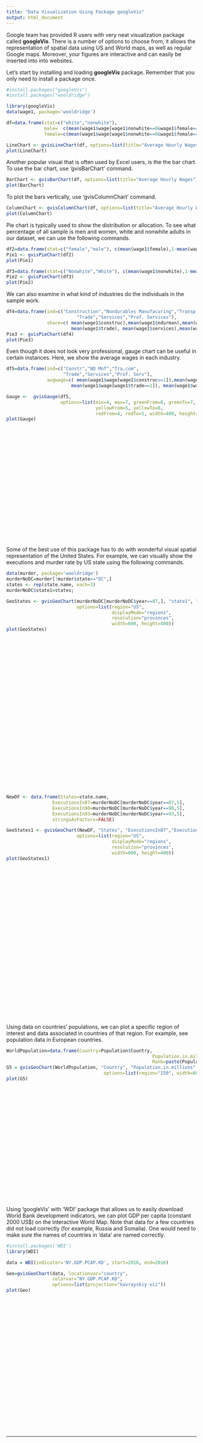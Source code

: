 ```yaml
---
title: "Data Visualization Using Package googleVis"
output: html_document
---
```



Google team has provided R users with very neat visualization package called **googleVis**. There is a number of options to choose from, it allows the representation of spatial data using US and World maps, as well as regular Google maps. Moreover, your figures are interactive and can easily be inserted into into websites.


Let's start by installing and loading **googleVis** package. Remember that you only need to install a package once.

```r
#install.packages("googleVis")
#install.packages("wooldridge")

library(googleVis)
data(wage1, package='wooldridge')

df=data.frame(stat=c("white","nonwhite"),
              male=  c(mean(wage1$wage[wage1$nonwhite==0&wage1$female==0]), mean(wage1$wage[wage1$nonwhite==1&wage1$female==0])),
              female=c(mean(wage1$wage[wage1$nonwhite==0&wage1$female==1]), mean(wage1$wage[wage1$nonwhite==1&wage1$female==1])))

LineChart <- gvisLineChart(df, options=list(title="Average Hourly Wages"))
plot(LineChart)
```


<!-- LineChart generated in R 3.5.3 by googleVis 0.6.4 package -->
<!-- Sun Jan 12 15:07:11 2020 -->


<!-- jsHeader -->
<script type="text/javascript">


// jsData 
function gvisDataLineChartID57a474b2145d () {
var data = new google.visualization.DataTable();
var datajson =
[
 [
"white",
7.165306137,
4.626211464
],
[
"nonwhite",
6.543448308,
4.237600012
] 
];
data.addColumn('string','stat');
data.addColumn('number','male');
data.addColumn('number','female');
data.addRows(datajson);
return(data);
}


// jsDrawChart
function drawChartLineChartID57a474b2145d() {
var data = gvisDataLineChartID57a474b2145d();
var options = {};
options["allowHtml"] = true;
options["title"] = "Average Hourly Wages";


    var chart = new google.visualization.LineChart(
    document.getElementById('LineChartID57a474b2145d')
    );
    chart.draw(data,options);
    

}
  


// jsDisplayChart
(function() {
var pkgs = window.__gvisPackages = window.__gvisPackages || [];
var callbacks = window.__gvisCallbacks = window.__gvisCallbacks || [];
var chartid = "corechart";
  
// Manually see if chartid is in pkgs (not all browsers support Array.indexOf)
var i, newPackage = true;
for (i = 0; newPackage && i < pkgs.length; i++) {
if (pkgs[i] === chartid)
newPackage = false;
}
if (newPackage)
  pkgs.push(chartid);
  
// Add the drawChart function to the global list of callbacks
callbacks.push(drawChartLineChartID57a474b2145d);
})();
function displayChartLineChartID57a474b2145d() {
  var pkgs = window.__gvisPackages = window.__gvisPackages || [];
  var callbacks = window.__gvisCallbacks = window.__gvisCallbacks || [];
  window.clearTimeout(window.__gvisLoad);
  // The timeout is set to 100 because otherwise the container div we are
  // targeting might not be part of the document yet
  window.__gvisLoad = setTimeout(function() {
  var pkgCount = pkgs.length;
  google.load("visualization", "1", { packages:pkgs, callback: function() {
  if (pkgCount != pkgs.length) {
  // Race condition where another setTimeout call snuck in after us; if
  // that call added a package, we must not shift its callback
  return;
}
while (callbacks.length > 0)
callbacks.shift()();
} });
}, 100);
}


// jsFooter
</script>


<!-- jsChart -->  
<script type="text/javascript" src="https://www.google.com/jsapi?callback=displayChartLineChartID57a474b2145d"></script>


<!-- divChart -->
  
<div id="LineChartID57a474b2145d" 
  style="width: 650; height: automatic;">
</div>


Another popular visual that is often used by Excel users, is the the bar chart. To use the bar chart, use 'gvisBarChart' command. 


```r
BarChart <- gvisBarChart(df, options=list(title="Average Hourly Wages"))
plot(BarChart)
```


<script type="text/javascript">


// jsData 
function gvisDataBarChartID57a45fc848ae () {
var data = new google.visualization.DataTable();
var datajson =
[
 [
"white",
7.165306137,
4.626211464
],
[
"nonwhite",
6.543448308,
4.237600012
] 
];
data.addColumn('string','stat');
data.addColumn('number','male');
data.addColumn('number','female');
data.addRows(datajson);
return(data);
}


// jsDrawChart
function drawChartBarChartID57a45fc848ae() {
var data = gvisDataBarChartID57a45fc848ae();
var options = {};
options["allowHtml"] = true;
options["title"] = "Average Hourly Wages";


    var chart = new google.visualization.BarChart(
    document.getElementById('BarChartID57a45fc848ae')
    );
    chart.draw(data,options);
    

}
  


// jsDisplayChart
(function() {
var pkgs = window.__gvisPackages = window.__gvisPackages || [];
var callbacks = window.__gvisCallbacks = window.__gvisCallbacks || [];
var chartid = "corechart";
  
// Manually see if chartid is in pkgs (not all browsers support Array.indexOf)
var i, newPackage = true;
for (i = 0; newPackage && i < pkgs.length; i++) {
if (pkgs[i] === chartid)
newPackage = false;
}
if (newPackage)
  pkgs.push(chartid);
  
// Add the drawChart function to the global list of callbacks
callbacks.push(drawChartBarChartID57a45fc848ae);
})();
function displayChartBarChartID57a45fc848ae() {
  var pkgs = window.__gvisPackages = window.__gvisPackages || [];
  var callbacks = window.__gvisCallbacks = window.__gvisCallbacks || [];
  window.clearTimeout(window.__gvisLoad);
  // The timeout is set to 100 because otherwise the container div we are
  // targeting might not be part of the document yet
  window.__gvisLoad = setTimeout(function() {
  var pkgCount = pkgs.length;
  google.load("visualization", "1", { packages:pkgs, callback: function() {
  if (pkgCount != pkgs.length) {
  // Race condition where another setTimeout call snuck in after us; if
  // that call added a package, we must not shift its callback
  return;
}
while (callbacks.length > 0)
callbacks.shift()();
} });
}, 100);
}


// jsFooter
</script>


<!-- jsChart -->  
<script type="text/javascript" src="https://www.google.com/jsapi?callback=displayChartBarChartID57a45fc848ae"></script>


<!-- divChart -->
  
<div id="BarChartID57a45fc848ae" 
  style="width: 650; height: automatic;">
</div>


To plot the bars vertically, use 'gvisColumnChart' command.


```r
ColumnChart <- gvisColumnChart(df, options=list(title="Average Hourly Wages"))
plot(ColumnChart)
```


<script type="text/javascript">


// jsData 
function gvisDataColumnChartID57a46b2c77dc () {
var data = new google.visualization.DataTable();
var datajson =
[
 [
"white",
7.165306137,
4.626211464
],
[
"nonwhite",
6.543448308,
4.237600012
] 
];
data.addColumn('string','stat');
data.addColumn('number','male');
data.addColumn('number','female');
data.addRows(datajson);
return(data);
}


// jsDrawChart
function drawChartColumnChartID57a46b2c77dc() {
var data = gvisDataColumnChartID57a46b2c77dc();
var options = {};
options["allowHtml"] = true;
options["title"] = "Average Hourly Wages";


    var chart = new google.visualization.ColumnChart(
    document.getElementById('ColumnChartID57a46b2c77dc')
    );
    chart.draw(data,options);
    

}
  


// jsDisplayChart
(function() {
var pkgs = window.__gvisPackages = window.__gvisPackages || [];
var callbacks = window.__gvisCallbacks = window.__gvisCallbacks || [];
var chartid = "corechart";
  
// Manually see if chartid is in pkgs (not all browsers support Array.indexOf)
var i, newPackage = true;
for (i = 0; newPackage && i < pkgs.length; i++) {
if (pkgs[i] === chartid)
newPackage = false;
}
if (newPackage)
  pkgs.push(chartid);
  
// Add the drawChart function to the global list of callbacks
callbacks.push(drawChartColumnChartID57a46b2c77dc);
})();
function displayChartColumnChartID57a46b2c77dc() {
  var pkgs = window.__gvisPackages = window.__gvisPackages || [];
  var callbacks = window.__gvisCallbacks = window.__gvisCallbacks || [];
  window.clearTimeout(window.__gvisLoad);
  // The timeout is set to 100 because otherwise the container div we are
  // targeting might not be part of the document yet
  window.__gvisLoad = setTimeout(function() {
  var pkgCount = pkgs.length;
  google.load("visualization", "1", { packages:pkgs, callback: function() {
  if (pkgCount != pkgs.length) {
  // Race condition where another setTimeout call snuck in after us; if
  // that call added a package, we must not shift its callback
  return;
}
while (callbacks.length > 0)
callbacks.shift()();
} });
}, 100);
}


// jsFooter
</script>


<!-- jsChart -->  
<script type="text/javascript" src="https://www.google.com/jsapi?callback=displayChartColumnChartID57a46b2c77dc"></script>


<!-- divChart -->
  
<div id="ColumnChartID57a46b2c77dc" 
  style="width: 650; height: automatic;">
</div>


Pie chart is typically used to show the distribution or allocation. To see what percentage of all sample is men and women, white and nonwhite adults in our dataset, we can use the following commands.


```r
df2=data.frame(stat=c("female","male"), c(mean(wage1$female),1-mean(wage1$female)))
Pie1 <- gvisPieChart(df2)
plot(Pie1)
```


<script type="text/javascript">


// jsData 
function gvisDataPieChartID57a434c82386 () {
var data = new google.visualization.DataTable();
var datajson =
[
 [
"female",
0.4790874525
],
[
"male",
0.5209125475
] 
];
data.addColumn('string','stat');
data.addColumn('number','c.mean.wage1.female...1...mean.wage1.female..');
data.addRows(datajson);
return(data);
}


// jsDrawChart
function drawChartPieChartID57a434c82386() {
var data = gvisDataPieChartID57a434c82386();
var options = {};
options["allowHtml"] = true;


    var chart = new google.visualization.PieChart(
    document.getElementById('PieChartID57a434c82386')
    );
    chart.draw(data,options);
    

}
  


// jsDisplayChart
(function() {
var pkgs = window.__gvisPackages = window.__gvisPackages || [];
var callbacks = window.__gvisCallbacks = window.__gvisCallbacks || [];
var chartid = "corechart";
  
// Manually see if chartid is in pkgs (not all browsers support Array.indexOf)
var i, newPackage = true;
for (i = 0; newPackage && i < pkgs.length; i++) {
if (pkgs[i] === chartid)
newPackage = false;
}
if (newPackage)
  pkgs.push(chartid);
  
// Add the drawChart function to the global list of callbacks
callbacks.push(drawChartPieChartID57a434c82386);
})();
function displayChartPieChartID57a434c82386() {
  var pkgs = window.__gvisPackages = window.__gvisPackages || [];
  var callbacks = window.__gvisCallbacks = window.__gvisCallbacks || [];
  window.clearTimeout(window.__gvisLoad);
  // The timeout is set to 100 because otherwise the container div we are
  // targeting might not be part of the document yet
  window.__gvisLoad = setTimeout(function() {
  var pkgCount = pkgs.length;
  google.load("visualization", "1", { packages:pkgs, callback: function() {
  if (pkgCount != pkgs.length) {
  // Race condition where another setTimeout call snuck in after us; if
  // that call added a package, we must not shift its callback
  return;
}
while (callbacks.length > 0)
callbacks.shift()();
} });
}, 100);
}


// jsFooter
</script>


<!-- jsChart -->  
<script type="text/javascript" src="https://www.google.com/jsapi?callback=displayChartPieChartID57a434c82386"></script>


<!-- divChart -->
  
<div id="PieChartID57a434c82386" 
  style="width: 650; height: automatic;">
</div>


```r
df3=data.frame(stat=c("Nonwhite","White"), c(mean(wage1$nonwhite),1-mean(wage1$nonwhite)))
Pie2 <- gvisPieChart(df3)
plot(Pie2)
```


<script type="text/javascript">


// jsData 
function gvisDataPieChartID57a463873e82 () {
var data = new google.visualization.DataTable();
var datajson =
[
 [
"Nonwhite",
0.102661597
],
[
"White",
0.897338403
] 
];
data.addColumn('string','stat');
data.addColumn('number','c.mean.wage1.nonwhite...1...mean.wage1.nonwhite..');
data.addRows(datajson);
return(data);
}


// jsDrawChart
function drawChartPieChartID57a463873e82() {
var data = gvisDataPieChartID57a463873e82();
var options = {};
options["allowHtml"] = true;


    var chart = new google.visualization.PieChart(
    document.getElementById('PieChartID57a463873e82')
    );
    chart.draw(data,options);
    

}
  


// jsDisplayChart
(function() {
var pkgs = window.__gvisPackages = window.__gvisPackages || [];
var callbacks = window.__gvisCallbacks = window.__gvisCallbacks || [];
var chartid = "corechart";
  
// Manually see if chartid is in pkgs (not all browsers support Array.indexOf)
var i, newPackage = true;
for (i = 0; newPackage && i < pkgs.length; i++) {
if (pkgs[i] === chartid)
newPackage = false;
}
if (newPackage)
  pkgs.push(chartid);
  
// Add the drawChart function to the global list of callbacks
callbacks.push(drawChartPieChartID57a463873e82);
})();
function displayChartPieChartID57a463873e82() {
  var pkgs = window.__gvisPackages = window.__gvisPackages || [];
  var callbacks = window.__gvisCallbacks = window.__gvisCallbacks || [];
  window.clearTimeout(window.__gvisLoad);
  // The timeout is set to 100 because otherwise the container div we are
  // targeting might not be part of the document yet
  window.__gvisLoad = setTimeout(function() {
  var pkgCount = pkgs.length;
  google.load("visualization", "1", { packages:pkgs, callback: function() {
  if (pkgCount != pkgs.length) {
  // Race condition where another setTimeout call snuck in after us; if
  // that call added a package, we must not shift its callback
  return;
}
while (callbacks.length > 0)
callbacks.shift()();
} });
}, 100);
}


// jsFooter
</script>


<!-- jsChart -->  
<script type="text/javascript" src="https://www.google.com/jsapi?callback=displayChartPieChartID57a463873e82"></script>


<!-- divChart -->
  
<div id="PieChartID57a463873e82" 
  style="width: 650; height: automatic;">
</div>


We can also examine in what kind of industries do the individuals in the sample work.


```r
df4=data.frame(ind=c("Construction","Nondurables Manufacuring","Transp, Comm",
                          "Trade","Services","Prof. Services"),
               share=c( mean(wage1$construc),mean(wage1$ndurman),mean(wage1$trcommpu),
                        mean(wage1$trade), mean(wage1$services),mean(wage1$profserv))  )
Pie3 <- gvisPieChart(df4)
plot(Pie3)
```


<script type="text/javascript">


// jsData 
function gvisDataPieChartID57a463257dce () {
var data = new google.visualization.DataTable();
var datajson =
[
 [
"Construction",
0.04562737643
],
[
"Nondurables Manufacuring",
0.1140684411
],
[
"Transp, Comm",
0.04372623574
],
[
"Trade",
0.2870722433
],
[
"Services",
0.1007604563
],
[
"Prof. Services",
0.2585551331
] 
];
data.addColumn('string','ind');
data.addColumn('number','share');
data.addRows(datajson);
return(data);
}


// jsDrawChart
function drawChartPieChartID57a463257dce() {
var data = gvisDataPieChartID57a463257dce();
var options = {};
options["allowHtml"] = true;


    var chart = new google.visualization.PieChart(
    document.getElementById('PieChartID57a463257dce')
    );
    chart.draw(data,options);
    

}
  


// jsDisplayChart
(function() {
var pkgs = window.__gvisPackages = window.__gvisPackages || [];
var callbacks = window.__gvisCallbacks = window.__gvisCallbacks || [];
var chartid = "corechart";
  
// Manually see if chartid is in pkgs (not all browsers support Array.indexOf)
var i, newPackage = true;
for (i = 0; newPackage && i < pkgs.length; i++) {
if (pkgs[i] === chartid)
newPackage = false;
}
if (newPackage)
  pkgs.push(chartid);
  
// Add the drawChart function to the global list of callbacks
callbacks.push(drawChartPieChartID57a463257dce);
})();
function displayChartPieChartID57a463257dce() {
  var pkgs = window.__gvisPackages = window.__gvisPackages || [];
  var callbacks = window.__gvisCallbacks = window.__gvisCallbacks || [];
  window.clearTimeout(window.__gvisLoad);
  // The timeout is set to 100 because otherwise the container div we are
  // targeting might not be part of the document yet
  window.__gvisLoad = setTimeout(function() {
  var pkgCount = pkgs.length;
  google.load("visualization", "1", { packages:pkgs, callback: function() {
  if (pkgCount != pkgs.length) {
  // Race condition where another setTimeout call snuck in after us; if
  // that call added a package, we must not shift its callback
  return;
}
while (callbacks.length > 0)
callbacks.shift()();
} });
}, 100);
}


// jsFooter
</script>


<!-- jsChart -->  
<script type="text/javascript" src="https://www.google.com/jsapi?callback=displayChartPieChartID57a463257dce"></script>


<!-- divChart -->
  
<div id="PieChartID57a463257dce" 
  style="width: 650; height: automatic;">
</div>


Even though it does not look very professional, gauge chart can be useful in certain instances. Here, we show the average wages in each industry.

```r
df5=data.frame(ind=c("Constr","ND Mnf","Tra,com",
                     "Trade","Services","Prof. Serv"),
               avgwage=c( mean(wage1$wage[wage1$construc==1]),mean(wage1$wage[wage1$ndurman==1]), mean(wage1$wage[wage1$trcommpu==1]),
                        mean(wage1$wage[wage1$trade==1]), mean(wage1$wage[wage1$services==1]),mean(wage1$wage[wage1$profserv==1]))  )

Gauge <-  gvisGauge(df5, 
                    options=list(min=4, max=7, greenFrom=6, greenTo=7,
                                 yellowFrom=5, yellowTo=6,
                                 redFrom=4, redTo=5, width=400, height=300))
plot(Gauge)
```


<script type="text/javascript">


// jsData 
function gvisDataGaugeID57a41650660a () {
var data = new google.visualization.DataTable();
var datajson =
[
 [
"Constr",
5.964166641
],
[
"ND Mnf",
6.65416671
],
[
"Tra,com",
6.861304335
],
[
"Trade",
4.792251662
],
[
"Services",
4.335094357
],
[
"Prof. Serv",
6.428455896
] 
];
data.addColumn('string','ind');
data.addColumn('number','avgwage');
data.addRows(datajson);
return(data);
}


// jsDrawChart
function drawChartGaugeID57a41650660a() {
var data = gvisDataGaugeID57a41650660a();
var options = {};
options["allowHtml"] = true;
options["min"] = 4;
options["max"] = 7;
options["greenFrom"] = 6;
options["greenTo"] = 7;
options["yellowFrom"] = 5;
options["yellowTo"] = 6;
options["redFrom"] = 4;
options["redTo"] = 5;
options["width"] = 400;
options["height"] = 300;


    var chart = new google.visualization.Gauge(
    document.getElementById('GaugeID57a41650660a')
    );
    chart.draw(data,options);
    

}
  


// jsDisplayChart
(function() {
var pkgs = window.__gvisPackages = window.__gvisPackages || [];
var callbacks = window.__gvisCallbacks = window.__gvisCallbacks || [];
var chartid = "gauge";
  
// Manually see if chartid is in pkgs (not all browsers support Array.indexOf)
var i, newPackage = true;
for (i = 0; newPackage && i < pkgs.length; i++) {
if (pkgs[i] === chartid)
newPackage = false;
}
if (newPackage)
  pkgs.push(chartid);
  
// Add the drawChart function to the global list of callbacks
callbacks.push(drawChartGaugeID57a41650660a);
})();
function displayChartGaugeID57a41650660a() {
  var pkgs = window.__gvisPackages = window.__gvisPackages || [];
  var callbacks = window.__gvisCallbacks = window.__gvisCallbacks || [];
  window.clearTimeout(window.__gvisLoad);
  // The timeout is set to 100 because otherwise the container div we are
  // targeting might not be part of the document yet
  window.__gvisLoad = setTimeout(function() {
  var pkgCount = pkgs.length;
  google.load("visualization", "1", { packages:pkgs, callback: function() {
  if (pkgCount != pkgs.length) {
  // Race condition where another setTimeout call snuck in after us; if
  // that call added a package, we must not shift its callback
  return;
}
while (callbacks.length > 0)
callbacks.shift()();
} });
}, 100);
}


// jsFooter
</script>


<!-- jsChart -->  
<script type="text/javascript" src="https://www.google.com/jsapi?callback=displayChartGaugeID57a41650660a"></script>


<!-- divChart -->
  
<div id="GaugeID57a41650660a" 
  style="width: 650; height: 300;">
</div>


Some of the best use of this package has to do with wonderful visual spatial representation of the United States. For example, we can visually show the executions and murder rate by US state using the following commands.

```r
data(murder, package='wooldridge')
murderNoDC=murder[!murder$state=="DC",]
states <- rep(state.name, each=3)
murderNoDC$state1=states;

GeoStates <- gvisGeoChart(murderNoDC[murderNoDC$year==87,], "state1", "exec","mrdrte",
                          options=list(region="US", 
                                       displayMode="regions", 
                                       resolution="provinces",
                                       width=600, height=400))
plot(GeoStates)
```


<script type="text/javascript">


// jsData 
function gvisDataGeoChartID57a476dc258d () {
var data = new google.visualization.DataTable();
var datajson =
[
 [
"Alabama",
2,
9.300000191
],
[
"Alaska",
0,
10.10000038
],
[
"Arizona",
0,
7.5
],
[
"Arkansas",
0,
7.599999905
],
[
"California",
0,
10.60000038
],
[
"Colorado",
0,
5.800000191
],
[
"Connecticut",
0,
4.900000095
],
[
"Delaware",
0,
5.099999905
],
[
"Florida",
7,
11.39999962
],
[
"Georgia",
9,
11.80000019
],
[
"Hawaii",
0,
4.800000191
],
[
"Idaho",
0,
3.099999905
],
[
"Illinois",
0,
8.300000191
],
[
"Indiana",
1,
5.599999905
],
[
"Iowa",
0,
2.099999905
],
[
"Kansas",
0,
4.400000095
],
[
"Kentucky",
0,
7.5
],
[
"Louisiana",
9,
11.10000038
],
[
"Maine",
0,
2.5
],
[
"Maryland",
0,
9.600000381
],
[
"Massachusetts",
0,
3
],
[
"Michigan",
0,
12.19999981
],
[
"Minnesota",
0,
2.599999905
],
[
"Mississippi",
2,
10.19999981
],
[
"Missouri",
0,
8.300000191
],
[
"Montana",
0,
4.099999905
],
[
"Nebraska",
0,
3.5
],
[
"Nevada",
1,
8.399999619
],
[
"New Hampshire",
0,
3
],
[
"New Jersey",
0,
4.599999905
],
[
"New Mexico",
0,
10.10000038
],
[
"New York",
0,
11.30000019
],
[
"North Carolina",
1,
8.100000381
],
[
"North Dakota",
0,
1.5
],
[
"Ohio",
0,
5.800000191
],
[
"Oklahoma",
0,
7.5
],
[
"Oregon",
0,
5.599999905
],
[
"Pennsylvania",
0,
5.400000095
],
[
"Rhode Island",
0,
3.5
],
[
"South Carolina",
2,
9.300000191
],
[
"South Dakota",
0,
1.799999952
],
[
"Tennessee",
0,
9.100000381
],
[
"Texas",
22,
11.69999981
],
[
"Utah",
1,
3.299999952
],
[
"Vermont",
0,
2.700000048
],
[
"Virginia",
4,
7.400000095
],
[
"Washington",
0,
5.599999905
],
[
"West Virginia",
0,
4.800000191
],
[
"Wisconsin",
0,
3.5
],
[
"Wyoming",
0,
2
] 
];
data.addColumn('string','state1');
data.addColumn('number','exec');
data.addColumn('number','mrdrte');
data.addRows(datajson);
return(data);
}


// jsDrawChart
function drawChartGeoChartID57a476dc258d() {
var data = gvisDataGeoChartID57a476dc258d();
var options = {};
options["width"] = 600;
options["height"] = 400;
options["region"] = "US";
options["displayMode"] = "regions";
options["resolution"] = "provinces";


    var chart = new google.visualization.GeoChart(
    document.getElementById('GeoChartID57a476dc258d')
    );
    chart.draw(data,options);
    

}
  


// jsDisplayChart
(function() {
var pkgs = window.__gvisPackages = window.__gvisPackages || [];
var callbacks = window.__gvisCallbacks = window.__gvisCallbacks || [];
var chartid = "geochart";
  
// Manually see if chartid is in pkgs (not all browsers support Array.indexOf)
var i, newPackage = true;
for (i = 0; newPackage && i < pkgs.length; i++) {
if (pkgs[i] === chartid)
newPackage = false;
}
if (newPackage)
  pkgs.push(chartid);
  
// Add the drawChart function to the global list of callbacks
callbacks.push(drawChartGeoChartID57a476dc258d);
})();
function displayChartGeoChartID57a476dc258d() {
  var pkgs = window.__gvisPackages = window.__gvisPackages || [];
  var callbacks = window.__gvisCallbacks = window.__gvisCallbacks || [];
  window.clearTimeout(window.__gvisLoad);
  // The timeout is set to 100 because otherwise the container div we are
  // targeting might not be part of the document yet
  window.__gvisLoad = setTimeout(function() {
  var pkgCount = pkgs.length;
  google.load("visualization", "1", { packages:pkgs, callback: function() {
  if (pkgCount != pkgs.length) {
  // Race condition where another setTimeout call snuck in after us; if
  // that call added a package, we must not shift its callback
  return;
}
while (callbacks.length > 0)
callbacks.shift()();
} });
}, 100);
}


// jsFooter
</script>


<!-- jsChart -->  
<script type="text/javascript" src="https://www.google.com/jsapi?callback=displayChartGeoChartID57a476dc258d"></script>


<!-- divChart -->
  
<div id="GeoChartID57a476dc258d" 
  style="width: 650; height: 400;">
</div>


```r
NewDF <- data.frame(States=state.name, 
                 ExecutionsIn87=murderNoDC[murderNoDC$year==87,5], 
                 ExecutionsIn90=murderNoDC[murderNoDC$year==90,5], 
                 ExecutionsIn93=murderNoDC[murderNoDC$year==93,5], 
                 stringsAsFactors=FALSE)

GeoStates1 <- gvisGeoChart(NewDF, "States", "ExecutionsIn87","ExecutionsIn93",
                          options=list(region="US", 
                                       displayMode="regions", 
                                       resolution="provinces",
                                       width=600, height=400))
plot(GeoStates1)
```


<script type="text/javascript">


// jsData 
function gvisDataGeoChartID57a47c8e284d () {
var data = new google.visualization.DataTable();
var datajson =
[
 [
"Alabama",
2,
2
],
[
"Alaska",
0,
0
],
[
"Arizona",
0,
3
],
[
"Arkansas",
0,
2
],
[
"California",
0,
2
],
[
"Colorado",
0,
0
],
[
"Connecticut",
0,
0
],
[
"Delaware",
0,
0
],
[
"Florida",
7,
7
],
[
"Georgia",
9,
3
],
[
"Hawaii",
0,
0
],
[
"Idaho",
0,
0
],
[
"Illinois",
0,
0
],
[
"Indiana",
1,
0
],
[
"Iowa",
0,
0
],
[
"Kansas",
0,
0
],
[
"Kentucky",
0,
0
],
[
"Louisiana",
9,
2
],
[
"Maine",
0,
0
],
[
"Maryland",
0,
0
],
[
"Massachusetts",
0,
0
],
[
"Michigan",
0,
0
],
[
"Minnesota",
0,
0
],
[
"Mississippi",
2,
0
],
[
"Missouri",
0,
6
],
[
"Montana",
0,
0
],
[
"Nebraska",
0,
0
],
[
"Nevada",
1,
0
],
[
"New Hampshire",
0,
0
],
[
"New Jersey",
0,
0
],
[
"New Mexico",
0,
0
],
[
"New York",
0,
0
],
[
"North Carolina",
1,
2
],
[
"North Dakota",
0,
0
],
[
"Ohio",
0,
0
],
[
"Oklahoma",
0,
2
],
[
"Oregon",
0,
0
],
[
"Pennsylvania",
0,
0
],
[
"Rhode Island",
0,
0
],
[
"South Carolina",
2,
1
],
[
"South Dakota",
0,
0
],
[
"Tennessee",
0,
0
],
[
"Texas",
22,
34
],
[
"Utah",
1,
1
],
[
"Vermont",
0,
0
],
[
"Virginia",
4,
11
],
[
"Washington",
0,
1
],
[
"West Virginia",
0,
0
],
[
"Wisconsin",
0,
0
],
[
"Wyoming",
0,
1
] 
];
data.addColumn('string','States');
data.addColumn('number','ExecutionsIn87');
data.addColumn('number','ExecutionsIn93');
data.addRows(datajson);
return(data);
}


// jsDrawChart
function drawChartGeoChartID57a47c8e284d() {
var data = gvisDataGeoChartID57a47c8e284d();
var options = {};
options["width"] = 600;
options["height"] = 400;
options["region"] = "US";
options["displayMode"] = "regions";
options["resolution"] = "provinces";


    var chart = new google.visualization.GeoChart(
    document.getElementById('GeoChartID57a47c8e284d')
    );
    chart.draw(data,options);
    

}
  


// jsDisplayChart
(function() {
var pkgs = window.__gvisPackages = window.__gvisPackages || [];
var callbacks = window.__gvisCallbacks = window.__gvisCallbacks || [];
var chartid = "geochart";
  
// Manually see if chartid is in pkgs (not all browsers support Array.indexOf)
var i, newPackage = true;
for (i = 0; newPackage && i < pkgs.length; i++) {
if (pkgs[i] === chartid)
newPackage = false;
}
if (newPackage)
  pkgs.push(chartid);
  
// Add the drawChart function to the global list of callbacks
callbacks.push(drawChartGeoChartID57a47c8e284d);
})();
function displayChartGeoChartID57a47c8e284d() {
  var pkgs = window.__gvisPackages = window.__gvisPackages || [];
  var callbacks = window.__gvisCallbacks = window.__gvisCallbacks || [];
  window.clearTimeout(window.__gvisLoad);
  // The timeout is set to 100 because otherwise the container div we are
  // targeting might not be part of the document yet
  window.__gvisLoad = setTimeout(function() {
  var pkgCount = pkgs.length;
  google.load("visualization", "1", { packages:pkgs, callback: function() {
  if (pkgCount != pkgs.length) {
  // Race condition where another setTimeout call snuck in after us; if
  // that call added a package, we must not shift its callback
  return;
}
while (callbacks.length > 0)
callbacks.shift()();
} });
}, 100);
}


// jsFooter
</script>


<!-- jsChart -->  
<script type="text/javascript" src="https://www.google.com/jsapi?callback=displayChartGeoChartID57a47c8e284d"></script>


<!-- divChart -->
  
<div id="GeoChartID57a47c8e284d" 
  style="width: 650; height: 400;">
</div>


Using data on countries' populations, we can plot a specific region of interest and data associated in countries of that region. For example, see population data in European countries.


```r
WorldPopulation=data.frame(Country=Population$Country, 
                                                      Population.in.millions=round(Population$Population/1e6,0),
                                                      Rank=paste(Population$Country, "Rank:", Population$Rank))
G5 = gvisGeoChart(WorldPopulation, "Country", "Population.in.millions", "Rank", 
                                    options=list(region="150", width=600, height=300))
plot(G5)
```


<script type="text/javascript">


// jsData 
function gvisDataGeoChartID57a4223318c3 () {
var data = new google.visualization.DataTable();
var datajson =
[
 [
"China",
1340,
36
],
[
"India",
1189,
77
],
[
"United States",
310,
185
],
[
"Indonesia",
238,
78
],
[
"Brazil",
194,
24
],
[
"Pakistan",
171,
129
],
[
"Bangladesh",
164,
14
],
[
"Nigeria",
158,
125
],
[
"Russia",
142,
143
],
[
"Japan",
127,
85
],
[
"Mexico",
108,
110
],
[
"Philippines",
94,
136
],
[
"Vietnam",
86,
191
],
[
"Ethiopia",
85,
57
],
[
"Germany",
82,
65
],
[
"Egypt",
79,
52
],
[
"Iran",
75,
79
],
[
"Turkey",
73,
178
],
[
"Dem. Rep. of Congo",
68,
45
],
[
"Thailand",
67,
173
],
[
"France",
65,
61
],
[
"United Kingdom",
62,
184
],
[
"Italy",
60,
83
],
[
"Myanmar",
50,
117
],
[
"South Africa",
50,
161
],
[
"South Korea",
50,
162
],
[
"Spain",
46,
163
],
[
"Ukraine",
46,
182
],
[
"Colombia",
46,
37
],
[
"Tanzania",
45,
172
],
[
"Sudan",
43,
165
],
[
"Argentina",
41,
7
],
[
"Kenya",
39,
88
],
[
"Poland",
38,
137
],
[
"Algeria",
35,
3
],
[
"Canada",
34,
31
],
[
"Uganda",
34,
181
],
[
"Morocco",
32,
115
],
[
"Iraq",
31,
80
],
[
"Nepal",
30,
120
],
[
"Peru",
29,
135
],
[
"Afghanistan",
29,
1
],
[
"Venezuela",
29,
190
],
[
"Malaysia",
28,
103
],
[
"Uzbekistan",
28,
187
],
[
"Saudi Arabia",
27,
151
],
[
"Ghana",
24,
66
],
[
"Yemen",
24,
193
],
[
"North Korea",
24,
126
],
[
"Mozambique",
23,
116
],
[
"Syria",
23,
170
],
[
"Australia",
22,
9
],
[
"Cote d'Ivoire",
22,
40
],
[
"Romania",
21,
142
],
[
"Sri Lanka",
20,
164
],
[
"Madagascar",
20,
101
],
[
"Cameroon",
20,
30
],
[
"Angola",
19,
5
],
[
"Chile",
17,
35
],
[
"Netherlands",
17,
121
],
[
"Burkina Faso",
16,
27
],
[
"Kazakhstan",
16,
87
],
[
"Niger",
16,
124
],
[
"Malawi",
16,
102
],
[
"Mali",
15,
105
],
[
"Guatemala",
14,
69
],
[
"Ecuador",
14,
51
],
[
"Cambodia",
13,
29
],
[
"Zambia",
13,
194
],
[
"Senegal",
13,
152
],
[
"Zimbabwe",
13,
195
],
[
"Chad",
12,
34
],
[
"Greece",
11,
67
],
[
"Cuba",
11,
42
],
[
"Belgium",
11,
17
],
[
"Portugal",
11,
138
],
[
"Czech Republic",
11,
44
],
[
"Tunisia",
10,
177
],
[
"Guinea",
10,
71
],
[
"Rwanda",
10,
144
],
[
"Dominican Republic",
10,
49
],
[
"Haiti",
10,
73
],
[
"Bolivia",
10,
21
],
[
"Hungary",
10,
75
],
[
"Serbia",
10,
153
],
[
"Belarus",
9,
16
],
[
"Sweden",
9,
168
],
[
"Somalia",
9,
160
],
[
"Benin",
9,
19
],
[
"Azerbaijan",
9,
11
],
[
"Burundi",
9,
28
],
[
"Austria",
8,
10
],
[
"Switzerland",
8,
169
],
[
"Israel",
8,
82
],
[
"Honduras",
8,
74
],
[
"Bulgaria",
8,
26
],
[
"Tajikistan",
7,
171
],
[
"Papua New Guinea",
7,
133
],
[
"Togo",
7,
174
],
[
"Libya",
7,
97
],
[
"Jordan",
6,
86
],
[
"Paraguay",
6,
134
],
[
"Laos",
6,
92
],
[
"El Salvador",
6,
53
],
[
"Sierra Leone",
6,
155
],
[
"Nicaragua",
6,
123
],
[
"Kyrgyzstan",
6,
91
],
[
"Denmark",
6,
46
],
[
"Slovakia",
5,
157
],
[
"Finland",
5,
60
],
[
"Eritrea",
5,
55
],
[
"Turkmenistan",
5,
179
],
[
"Singapore",
5,
156
],
[
"Norway",
5,
127
],
[
"United Arab Emirates",
5,
183
],
[
"Costa Rica",
5,
39
],
[
"Central African Republic",
5,
33
],
[
"Ireland",
4,
81
],
[
"Georgia",
4,
64
],
[
"Croatia",
4,
41
],
[
"New Zealand",
4,
122
],
[
"Lebanon",
4,
94
],
[
"Liberia",
4,
96
],
[
"Palestinian territories",
4,
131
],
[
"Bosnia and Herzegovina",
4,
22
],
[
"Republic of the Congo",
4,
141
],
[
"Moldova",
4,
111
],
[
"Uruguay",
3,
186
],
[
"Mauritania",
3,
108
],
[
"Lithuania",
3,
99
],
[
"Panama",
3,
132
],
[
"Armenia",
3,
8
],
[
"Albania",
3,
2
],
[
"Kuwait",
3,
90
],
[
"Oman",
3,
128
],
[
"Mongolia",
3,
113
],
[
"Jamaica",
3,
84
],
[
"Latvia",
2,
93
],
[
"Namibia",
2,
118
],
[
"Lesotho",
2,
95
],
[
"Slovenia",
2,
158
],
[
"Republic of Macedonia",
2,
140
],
[
"Botswana",
2,
23
],
[
"Gambia",
2,
63
],
[
"Qatar",
2,
139
],
[
"Guinea-Bissau",
2,
70
],
[
"Gabon",
2,
62
],
[
"Trinidad and Tobago",
1,
176
],
[
"Estonia",
1,
56
],
[
"Mauritius",
1,
109
],
[
"Swaziland",
1,
167
],
[
"East Timor",
1,
50
],
[
"Djibouti",
1,
47
],
[
"Fiji",
1,
59
],
[
"Bahrain",
1,
13
],
[
"Cyprus",
1,
43
],
[
"Guyana",
1,
72
],
[
"Bhutan",
1,
20
],
[
"Equatorial Guinea",
1,
54
],
[
"Comoros",
1,
38
],
[
"Montenegro",
1,
114
],
[
"Solomon Islands",
1,
159
],
[
"Western Sahara",
1,
192
],
[
"Suriname",
1,
166
],
[
"Cape Verde",
1,
32
],
[
"Luxembourg",
1,
100
],
[
"Malta",
0,
106
],
[
"Brunei",
0,
25
],
[
"Bahamas",
0,
12
],
[
"Belize",
0,
18
],
[
"Iceland",
0,
76
],
[
"Maldives",
0,
104
],
[
"Barbados",
0,
15
],
[
"Vanuatu",
0,
188
],
[
"Samoa",
0,
148
],
[
"Saint Lucia",
0,
146
],
[
"Sao Tome and Principe",
0,
150
],
[
"Federated States of Micronesia",
0,
58
],
[
"Saint Vincent and the Grenadines",
0,
147
],
[
"Grenada",
0,
68
],
[
"Tonga",
0,
175
],
[
"Kiribati",
0,
89
],
[
"Antigua and Barbuda",
0,
6
],
[
"Seychelles",
0,
154
],
[
"Andorra",
0,
4
],
[
"Dominica",
0,
48
],
[
"Marshall Islands",
0,
107
],
[
"Saint Kitts and Nevis",
0,
145
],
[
"Liechtenstein",
0,
98
],
[
"Monaco",
0,
112
],
[
"San Marino",
0,
149
],
[
"Palau",
0,
130
],
[
"Tuvalu",
0,
180
],
[
"Nauru",
0,
119
],
[
"Vatican City",
0,
189
] 
];
data.addColumn('string','Country');
data.addColumn('number','Population.in.millions');
data.addColumn('number','Rank');
data.addRows(datajson);
return(data);
}


// jsDrawChart
function drawChartGeoChartID57a4223318c3() {
var data = gvisDataGeoChartID57a4223318c3();
var options = {};
options["width"] = 600;
options["height"] = 300;
options["region"] = "150";


    var chart = new google.visualization.GeoChart(
    document.getElementById('GeoChartID57a4223318c3')
    );
    chart.draw(data,options);
    

}
  


// jsDisplayChart
(function() {
var pkgs = window.__gvisPackages = window.__gvisPackages || [];
var callbacks = window.__gvisCallbacks = window.__gvisCallbacks || [];
var chartid = "geochart";
  
// Manually see if chartid is in pkgs (not all browsers support Array.indexOf)
var i, newPackage = true;
for (i = 0; newPackage && i < pkgs.length; i++) {
if (pkgs[i] === chartid)
newPackage = false;
}
if (newPackage)
  pkgs.push(chartid);
  
// Add the drawChart function to the global list of callbacks
callbacks.push(drawChartGeoChartID57a4223318c3);
})();
function displayChartGeoChartID57a4223318c3() {
  var pkgs = window.__gvisPackages = window.__gvisPackages || [];
  var callbacks = window.__gvisCallbacks = window.__gvisCallbacks || [];
  window.clearTimeout(window.__gvisLoad);
  // The timeout is set to 100 because otherwise the container div we are
  // targeting might not be part of the document yet
  window.__gvisLoad = setTimeout(function() {
  var pkgCount = pkgs.length;
  google.load("visualization", "1", { packages:pkgs, callback: function() {
  if (pkgCount != pkgs.length) {
  // Race condition where another setTimeout call snuck in after us; if
  // that call added a package, we must not shift its callback
  return;
}
while (callbacks.length > 0)
callbacks.shift()();
} });
}, 100);
}


// jsFooter
</script>


<!-- jsChart -->  
<script type="text/javascript" src="https://www.google.com/jsapi?callback=displayChartGeoChartID57a4223318c3"></script>


<!-- divChart -->
  
<div id="GeoChartID57a4223318c3" 
  style="width: 650; height: 300;">
</div>


Using 'googleVis' with 'WDI' package that allows us to easily download World Bank development indicators, we can plot GDP per capita (constant 2000 US$) on the interactive World Map. Note that data for a few countries did not load correctly (for example, Russia and Somalia). One would need to make sure the names of countries in 'data' are named correctly.

```r
#install.packages('WDI')
library(WDI)

data = WDI(indicator='NY.GDP.PCAP.KD', start=2016, end=2016)

Geo=gvisGeoChart(data, locationvar="country", 
                 colorvar="NY.GDP.PCAP.KD",
                 options=list(projection="kavrayskiy-vii"))
plot(Geo)
```

<script type="text/javascript">


// jsData 
function gvisDataGeoChartID57a46492301f () {
var data = new google.visualization.DataTable();
var datajson =
[
 [
"Arab World",
6515.610951
],
[
"Caribbean small states",
8974.280475
],
[
"Central Europe and the Baltics",
14819.93862
],
[
"Early-demographic dividend",
3474.912502
],
[
"East Asia & Pacific",
9538.32225
],
[
"East Asia & Pacific (excluding high income)",
5795.441559
],
[
"East Asia & Pacific (IDA & IBRD countries)",
5856.612335
],
[
"Euro area",
39327.1292
],
[
"Europe & Central Asia",
25234.57435
],
[
"Europe & Central Asia (excluding high income)",
9023.104921
],
[
"Europe & Central Asia (IDA & IBRD countries)",
9581.869069
],
[
"European Union",
35942.39791
],
[
"Fragile and conflict affected situations",
1591.972292
],
[
"Heavily indebted poor countries (HIPC)",
874.4170347
],
[
"High income",
42061.93942
],
[
"IBRD only",
5599.649139
],
[
"IDA & IBRD total",
4505.319101
],
[
"IDA blend",
1752.429845
],
[
"IDA only",
968.8459714
],
[
"IDA total",
1238.330986
],
[
"Late-demographic dividend",
7961.520539
],
[
"Latin America & Caribbean",
9291.491035
],
[
"Latin America & Caribbean (excluding high income)",
8927.556451
],
[
"Latin America & the Caribbean (IDA & IBRD countries)",
9205.042563
],
[
"Least developed countries: UN classification",
918.3678963
],
[
"Low & middle income",
4378.859423
],
[
"Low income",
707.4634659
],
[
"Lower middle income",
2088.564558
],
[
"Middle East & North Africa",
7814.758937
],
[
"Middle East & North Africa (excluding high income)",
4297.161451
],
[
"Middle East & North Africa (IDA & IBRD countries)",
4316.149546
],
[
"Middle income",
4820.754572
],
[
"North America",
52312.02146
],
[
"Not classified",
null
],
[
"OECD members",
38588.80236
],
[
"Other small states",
13705.93904
],
[
"Pacific island small states",
3251.220447
],
[
"Post-demographic dividend",
42422.83084
],
[
"Pre-demographic dividend",
1523.554348
],
[
"Small states",
12190.34612
],
[
"South Asia",
1695.854951
],
[
"South Asia (IDA & IBRD)",
1695.854951
],
[
"Sub-Saharan Africa",
1667.475933
],
[
"Sub-Saharan Africa (excluding high income)",
1666.370977
],
[
"Sub-Saharan Africa (IDA & IBRD countries)",
1667.475933
],
[
"Upper middle income",
7889.075117
],
[
"World",
10457.98551
],
[
"Afghanistan",
571.0737745
],
[
"Albania",
4681.840039
],
[
"Algeria",
4830.116707
],
[
"American Samoa",
9589.979837
],
[
"Andorra",
42949.66624
],
[
"Angola",
3530.309423
],
[
"Antigua and Barbuda",
13917.95112
],
[
"Argentina",
10239.48135
],
[
"Armenia",
3917.379676
],
[
"Aruba",
24277.40679
],
[
"Australia",
55728.68446
],
[
"Austria",
48259.9376
],
[
"Azerbaijan",
5812.584374
],
[
"Bahamas, The",
27370.20254
],
[
"Bahrain",
22336.77993
],
[
"Bangladesh",
1062.040158
],
[
"Barbados",
16173.8682
],
[
"Belarus",
6372.401795
],
[
"Belgium",
45957.68211
],
[
"Belize",
4227.291321
],
[
"Benin",
838.0335784
],
[
"Bermuda",
null
],
[
"Bhutan",
3035.658708
],
[
"Bolivia",
2425.56159
],
[
"Bosnia and Herzegovina",
5595.09967
],
[
"Botswana",
7797.144122
],
[
"Brazil",
10962.62678
],
[
"British Virgin Islands",
null
],
[
"Brunei Darussalam",
31685.22545
],
[
"Bulgaria",
7966.882009
],
[
"Burkina Faso",
663.8474288
],
[
"Burundi",
219.9614978
],
[
"Cabo Verde",
3532.140211
],
[
"Cambodia",
1079.630539
],
[
"Cameroon",
1467.760752
],
[
"Canada",
50263.83433
],
[
"Cayman Islands",
74997.18378
],
[
"Central African Republic",
359.2495719
],
[
"Chad",
868.2116954
],
[
"Channel Islands",
null
],
[
"Chile",
14771.25765
],
[
"China",
6883.895425
],
[
"Colombia",
7626.002946
],
[
"Comoros",
1365.34274
],
[
"Congo, Dem. Rep.",
407.2896431
],
[
"Congo, Rep.",
2851.975419
],
[
"Costa Rica",
9509.738189
],
[
"Cote d'Ivoire",
1539.315802
],
[
"Croatia",
14705.59203
],
[
"Cuba",
6550.274373
],
[
"Curacao",
null
],
[
"Cyprus",
29081.8161
],
[
"Czech Republic",
21863.64165
],
[
"Denmark",
61877.97648
],
[
"Djibouti",
null
],
[
"Dominica",
7054.997651
],
[
"Dominican Republic",
7026.179709
],
[
"Ecuador",
5176.058803
],
[
"Egypt, Arab Rep.",
2761.386198
],
[
"El Salvador",
3381.320343
],
[
"Equatorial Guinea",
12346.25956
],
[
"Eritrea",
null
],
[
"Estonia",
18081.52887
],
[
"Eswatini",
4662.820673
],
[
"Ethiopia",
514.0573068
],
[
"Faroe Islands",
null
],
[
"Fiji",
4449.306188
],
[
"Finland",
46720.56375
],
[
"France",
42054.53126
],
[
"French Polynesia",
null
],
[
"Gabon",
9419.856712
],
[
"Gambia, The",
747.0027351
],
[
"Georgia",
4302.751967
],
[
"Germany",
45959.57461
],
[
"Ghana",
1643.448744
],
[
"Gibraltar",
null
],
[
"Greece",
22666.28623
],
[
"Greenland",
47413.62248
],
[
"Grenada",
8449.307769
],
[
"Guam",
32027.5816
],
[
"Guatemala",
3100.829958
],
[
"Guinea",
809.9709354
],
[
"Guinea-Bissau",
594.9783587
],
[
"Guyana",
3793.305755
],
[
"Haiti",
729.8559997
],
[
"Honduras",
2111.193164
],
[
"Hong Kong SAR, China",
36820.99148
],
[
"Hungary",
15114.42909
],
[
"Iceland",
50188.49842
],
[
"India",
1874.228561
],
[
"Indonesia",
3968.055911
],
[
"Iran, Islamic Rep.",
6794.293215
],
[
"Iraq",
5930.948815
],
[
"Ireland",
67077.74361
],
[
"Isle of Man",
87381.78686
],
[
"Israel",
33720.7645
],
[
"Italy",
34454.51392
],
[
"Jamaica",
4761.940167
],
[
"Japan",
47444.14356
],
[
"Jordan",
3271.0882
],
[
"Kazakhstan",
10582.70087
],
[
"Kenya",
1129.713196
],
[
"Kiribati",
1772.932796
],
[
"Korea, Dem. People's Rep.",
null
],
[
"Korea, Rep.",
25484.03759
],
[
"Kosovo",
3907.557147
],
[
"Kuwait",
35887.1002
],
[
"Kyrgyz Republic",
1042.280328
],
[
"Lao PDR",
1621.738558
],
[
"Latvia",
14730.66697
],
[
"Lebanon",
6330.423607
],
[
"Lesotho",
1451.178913
],
[
"Liberia",
548.2681436
],
[
"Libya",
5669.733946
],
[
"Liechtenstein",
null
],
[
"Lithuania",
15939.93467
],
[
"Luxembourg",
110162.1208
],
[
"Macao SAR, China",
52163.18805
],
[
"Madagascar",
475.7454692
],
[
"Malawi",
506.2496613
],
[
"Malaysia",
11243.99591
],
[
"Maldives",
7631.471877
],
[
"Mali",
747.0916565
],
[
"Malta",
26645.85741
],
[
"Marshall Islands",
2877.717171
],
[
"Mauritania",
1322.238137
],
[
"Mauritius",
9833.613132
],
[
"Mexico",
10205.79575
],
[
"Micronesia, Fed. Sts.",
2710.082069
],
[
"Moldova",
2461.052676
],
[
"Monaco",
194188.1949
],
[
"Mongolia",
3866.243973
],
[
"Montenegro",
7492.863436
],
[
"Morocco",
3214.917464
],
[
"Mozambique",
584.2111079
],
[
"Myanmar",
1403.767118
],
[
"Namibia",
6365.499832
],
[
"Nauru",
9648.018316
],
[
"Nepal",
729.66143
],
[
"Netherlands",
52727.10248
],
[
"New Caledonia",
null
],
[
"New Zealand",
37319.28612
],
[
"Nicaragua",
1895.200159
],
[
"Niger",
389.9855591
],
[
"Nigeria",
2456.306188
],
[
"North Macedonia",
5247.250784
],
[
"Northern Mariana Islands",
18630.8248
],
[
"Norway",
90195.96368
],
[
"Oman",
16692.256
],
[
"Pakistan",
1117.517555
],
[
"Palau",
12622.45457
],
[
"Panama",
11108.5907
],
[
"Papua New Guinea",
2448.861248
],
[
"Paraguay",
5089.61202
],
[
"Peru",
6262.368905
],
[
"Philippines",
2743.198363
],
[
"Poland",
15101.56195
],
[
"Portugal",
22533.63229
],
[
"Puerto Rico",
27703.5236
],
[
"Qatar",
64303.18636
],
[
"Romania",
10236.86217
],
[
"Russian Federation",
11298.48374
],
[
"Rwanda",
754.2357159
],
[
"Samoa",
3824.501891
],
[
"San Marino",
52811.2788
],
[
"Sao Tome and Principe",
1263.374506
],
[
"Saudi Arabia",
21270.46772
],
[
"Senegal",
1430.362395
],
[
"Serbia",
6394.460674
],
[
"Seychelles",
13598.33635
],
[
"Sierra Leone",
457.8330917
],
[
"Singapore",
54764.86476
],
[
"Sint Maarten (Dutch part)",
null
],
[
"Slovak Republic",
19273.51203
],
[
"Slovenia",
24551.93404
],
[
"Solomon Islands",
1451.006365
],
[
"Somalia",
null
],
[
"South Africa",
7476.621012
],
[
"South Sudan",
null
],
[
"Spain",
31449.61772
],
[
"Sri Lanka",
3769.159089
],
[
"St. Kitts and Nevis",
17058.85144
],
[
"St. Lucia",
8288.947946
],
[
"St. Martin (French part)",
null
],
[
"St. Vincent and the Grenadines",
6686.644409
],
[
"Sudan",
1911.025651
],
[
"Suriname",
7912.618008
],
[
"Sweden",
56776.29391
],
[
"Switzerland",
77026.30219
],
[
"Syrian Arab Republic",
null
],
[
"Tajikistan",
976.1351753
],
[
"Tanzania",
904.3818923
],
[
"Thailand",
5911.951214
],
[
"Timor-Leste",
3072.41505
],
[
"Togo",
648.7946319
],
[
"Tonga",
4016.865962
],
[
"Trinidad and Tobago",
15696.90422
],
[
"Tunisia",
4314.953355
],
[
"Turkey",
14062.73379
],
[
"Turkmenistan",
6987.068177
],
[
"Turks and Caicos Islands",
null
],
[
"Tuvalu",
3493.770001
],
[
"Uganda",
694.009088
],
[
"Ukraine",
2909.646215
],
[
"United Arab Emirates",
41045.11112
],
[
"United Kingdom",
42510.16106
],
[
"United States",
52534.36528
],
[
"Uruguay",
14124.14386
],
[
"Uzbekistan",
2229.781706
],
[
"Vanuatu",
2806.439547
],
[
"Venezuela, RB",
10984.2452
],
[
"Vietnam",
1752.531946
],
[
"Virgin Islands (U.S.)",
29729.22179
],
[
"West Bank and Gaza",
2694.522526
],
[
"Yemen, Rep.",
765.6041721
],
[
"Zambia",
1652.284458
],
[
"Zimbabwe",
1224.309922
] 
];
data.addColumn('string','country');
data.addColumn('number','NY.GDP.PCAP.KD');
data.addRows(datajson);
return(data);
}


// jsDrawChart
function drawChartGeoChartID57a46492301f() {
var data = gvisDataGeoChartID57a46492301f();
var options = {};
options["width"] = 556;
options["height"] = 347;
options["projection"] = "kavrayskiy-vii";


    var chart = new google.visualization.GeoChart(
    document.getElementById('GeoChartID57a46492301f')
    );
    chart.draw(data,options);
    

}
  


// jsDisplayChart
(function() {
var pkgs = window.__gvisPackages = window.__gvisPackages || [];
var callbacks = window.__gvisCallbacks = window.__gvisCallbacks || [];
var chartid = "geochart";
  
// Manually see if chartid is in pkgs (not all browsers support Array.indexOf)
var i, newPackage = true;
for (i = 0; newPackage && i < pkgs.length; i++) {
if (pkgs[i] === chartid)
newPackage = false;
}
if (newPackage)
  pkgs.push(chartid);
  
// Add the drawChart function to the global list of callbacks
callbacks.push(drawChartGeoChartID57a46492301f);
})();
function displayChartGeoChartID57a46492301f() {
  var pkgs = window.__gvisPackages = window.__gvisPackages || [];
  var callbacks = window.__gvisCallbacks = window.__gvisCallbacks || [];
  window.clearTimeout(window.__gvisLoad);
  // The timeout is set to 100 because otherwise the container div we are
  // targeting might not be part of the document yet
  window.__gvisLoad = setTimeout(function() {
  var pkgCount = pkgs.length;
  google.load("visualization", "1", { packages:pkgs, callback: function() {
  if (pkgCount != pkgs.length) {
  // Race condition where another setTimeout call snuck in after us; if
  // that call added a package, we must not shift its callback
  return;
}
while (callbacks.length > 0)
callbacks.shift()();
} });
}, 100);
}


// jsFooter
</script>


<!-- jsChart -->  
<script type="text/javascript" src="https://www.google.com/jsapi?callback=displayChartGeoChartID57a46492301f"></script>


<!-- divChart -->
  
<div id="GeoChartID57a46492301f" 
  style="width: 650; height: 350;">
</div>


---
